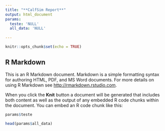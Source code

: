```yaml
---
title: "**CalfSim Report**"
output: html_document
params:
  teste: 'NULL'
  all_data: 'NULL'
      
---
```


```r

knitr::opts_chunk$set(echo = TRUE)

```

## R Markdown

This is an R Markdown document. Markdown is a simple formatting syntax for authoring HTML, PDF, and MS Word documents. For more details on using R Markdown see <http://rmarkdown.rstudio.com>.

When you click the **Knit** button a document will be generated that includes both content as well as the output of any embedded R code chunks within the document. You can embed an R code chunk like this:

```r

params$teste

```

```r

head(params$all_data)


```

